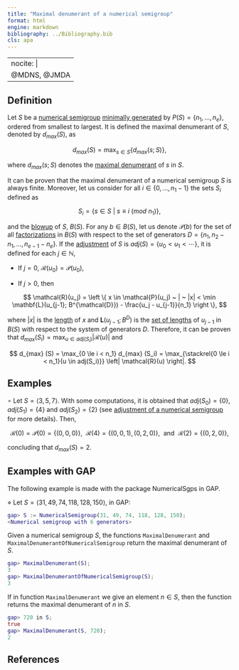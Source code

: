 ```yaml
---
title: "Maximal denumerant of a numerical semigroup"
format: html
engine: markdown
bibliography: ../Bibliography.bib
cls: apa
---
```


---
nocite: |
  @MDNS, @JMDA
---

<!-- Maximal-denumerant-NS -->

## Definition

Let $S$ be a [numerical semigroup](../Basic-concepts/Numerical-semigroup.qmd) [minimally generated](../Basic-concepts/Minimal-set-of-generators.qmd) by $P(S) = \{n_1, \ldots, n_e\}$, ordered from smallest to largest. It is defined the maximal denumerant of $S$, denoted by $d_{max}(S)$, as

$$
d_{max}(S) = \max_{s \in S} \{d_{max}(s;S)\},
$$

where $d_{max}(s;S)$ denotes the [maximal denumerant](Maximal-denumerant-of-an-element.qmd) of $s$ in $S$.

It can be proven that the maximal denumerant of a numerical semigroup $S$ is always finite. Moreover, let us consider for all $i \in \{0, \ldots, n_1 - 1\}$ the sets $S_i$ defined as

$$
S_i = \{s \in S ~ | ~ s \equiv i ~ (mod ~ n_1) \},
$$

and the [blowup](../Ideals-NS/Blowup.qmd) of $S$, $B(S)$. For any $b \in B(S)$, let us denote $\mathcal{P}(b)$ for the set of all [factorizations](../Presentations-NS/Set-of-factorizations.qmd) in $B(S)$ with respect to the set of generators $D = \{n_1, n_2 - n_1, \ldots, n_{e-1} - n_e\}$. If the [adjustment](Adjustment-NS.qmd) of $S$ is $adj(S) = \{u_0 < u_1 < \cdots\}$, it is defined for each $j \in \mathbb{N}$,

-   If $j = 0$, $\mathcal{R}(u_0) = \mathcal{P}(u_0)$,

-   If $j > 0$, then

$$
\mathcal{R}(u_j) = \left \{ x \in \mathcal{P}(u_j) ~ | ~ |x| < \min \mathbf{L}(u_{j-1}; B^{\mathcal{D}}) - \frac{u_j - u_{j-1}}{n_1} \right \},
$$

where $|x|$ is the [length](../Fact-and-Div/Length-factorization.qmd) of $x$ and $\mathbf{L}(u_{j-1}; B^{D})$ is the [set of lengths](../Fact-and-Div/Set-of-lengths.qmd) of $u_{j-1}$ in $B(S)$ with respect to the system of generators $D$. Therefore, it can be proven that $d_{max}(S_i) = \max_{u \in adj(S_i)} |\mathcal{R}(u)|$ and

$$
d_{max} (S) = \max_{0 \le i < n_1} d_{max} (S_i) = \max_{\stackrel{0 \le i < n_1}{u \in adj(S_i)}} \left| \mathcal{R}(u)  \right|.
$$

## Examples

$\circ$ Let $S = \langle 3, 5, 7 \rangle$. With some computations, it is obtained that $adj(S_0) = \{0\}, adj(S_1) = \{4\}$ and $adj(S_2) = \{2\}$ (see [adjustment of a numerical semigroup](Adjustment-NS.qmd) for more details). Then,

$$
\mathcal{R}(0) = \mathcal{P}(0) = \{(0,0,0)\}, ~~ \mathcal{R}(4) = \{(0,0,1), (0,2,0)\}, ~~ \text{and} ~~ \mathcal{R}(2) = \{(0,2,0)\},
$$

concluding that $d_{max}(S) = 2$.

## Examples with GAP

The following example is made with the package NumericalSgps in GAP.

$\diamond$ Let $S = \langle 31, 49, 74, 118, 128, 150 \rangle$, in GAP:

``` gap
gap> S := NumericalSemigroup(31, 49, 74, 118, 128, 150);
<Numerical semigroup with 6 generators>
```

Given a numerical semigroup $S$, the functions `MaximalDenumerant` and `MaximalDenumerantOfNumericalSemigroup` return the maximal denumerant of $S$.

``` gap
gap> MaximalDenumerant(S);
3
gap> MaximalDenumerantOfNumericalSemigroup(S);
3
```

If in function `MaximalDenumerant` we give an element $n \in S$, then the function returns the maximal denumerant of $n$ in $S$.

``` gap
gap> 720 in S;
true
gap> MaximalDenumerant(S, 720);
2
```

## References

::: {#refs}

:::
